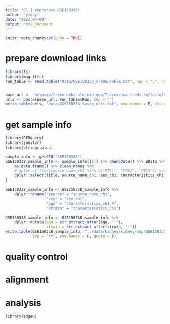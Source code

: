 ```yaml
---
title: "01.1_reprocess_GSE150338"
author: "yincy"
date: "2023-04-09"
output: html_document
---
```


```r
knitr::opts_chunk$set(echo = TRUE)
```

# prepare download links
```r
library(fs)
library(magrittr)
run_table <- read.table("data/GSE150338_SraRunTable.txt", sep = ",", header = TRUE)


base_url <- "https://trace.ncbi.nlm.nih.gov/Traces/sra-reads-be/fastq?acc="
urls <- paste(base_url, run_table$Run, sep = "")
write.table(urls, "data/GSE150338_fastq_urls.txt", row.names = F, col.names = F, quote = F)
```


# get sample info
```r
library(GEOquery)
library(janitor)
library(stringr.plus)

sample_info <- getGEO("GSE150338")
GSE150338_sample_info <- sample_info[[2]] %>% phenoData() %>% pData %>% 
    as.data.frame() %>% clean_names %>% 
    # dplyr::filter(source_name_ch1 %in% c("PTS1", "PTS2", "PTS3")) %>% 
    dplyr::select(title, source_name_ch1, sex_ch1, characteristics_ch1_4, characteristics_ch1
)

GSE150338_sample_info <- GSE150338_sample_info %>% 
    dplyr::rename("source" = "source_name_ch1", 
                  "sex" = "sex_ch1", 
                  "age" = "characteristics_ch1_4", 
                  "strain" = "characteristics_ch1")

GSE150338_sample_info <- GSE150338_sample_info %>% 
    dplyr::mutate(age = str_extract_after(age, ":"), 
                  strain = str_extract_after(strain, ":"))
write.table(GSE150338_sample_info, "../data/kidney/kidney-map/GSE150338/sample_info.txt", 
            sep = "\t", row.names = F, quote = F)
```


# quality control

# alignment

# analysis
```r
library(edgeR)
```









